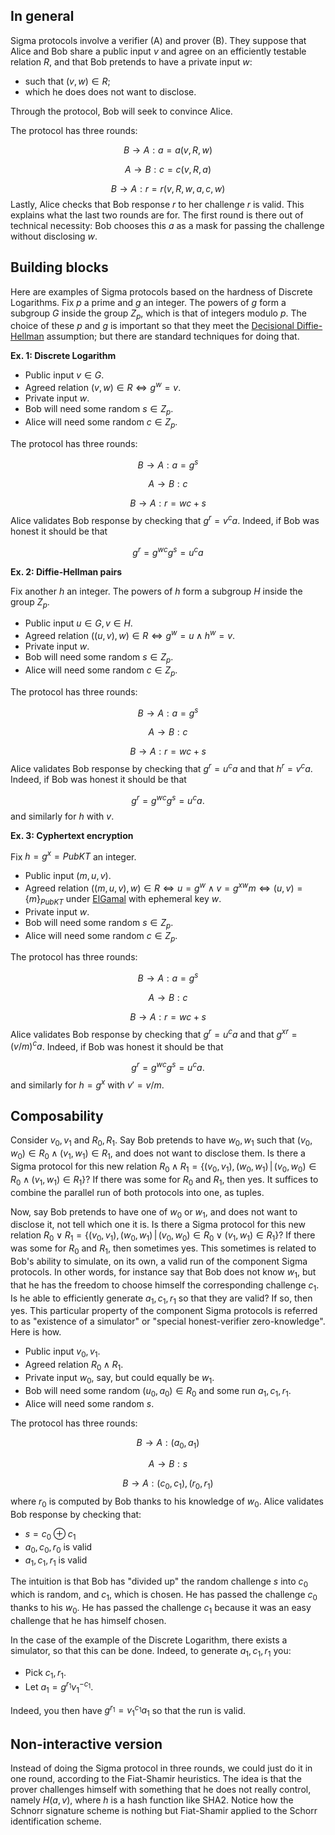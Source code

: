 == In general ==

Sigma protocols involve a verifier (A) and prover (B).
They suppose that Alice and Bob share a public input <math>v</math> and agree on an efficiently testable relation <math>R</math>, and that Bob pretends to have a private input <math>w</math>:
* such that <math>(v,w)\in R</math>;
* which he does does not want to disclose.
Through the protocol, Bob will seek to convince Alice.

The protocol has three rounds:
:<math> B\rightarrow A: a=a(v,R,w) </math>
:<math> A\rightarrow B: c=c(v,R,a) </math>
:<math> B\rightarrow A: r=r(v,R,w,a,c,w) </math>
Lastly, Alice checks that Bob response <math>r</math> to her challenge <math>r</math> is valid. This explains what the last two rounds are for. The first round is there out of technical necessity: Bob chooses this <math>a</math> as a mask for passing the challenge without disclosing <math>w</math>.

== Building blocks ==

Here are examples of Sigma protocols based on the hardness of Discrete Logarithms. Fix <math>p</math> a prime and <math>g</math> an integer. The powers of <math>g</math> form a subgroup <math>G</math> inside the group <math>Z_p</math>, which is that of integers modulo <math>p</math>. The choice of these <math>p</math> and <math>g</math> is important so that they meet the [http://en.wikipedia.org/wiki/Decisional_Diffie%E2%80%93Hellman_assumption Decisional Diffie-Hellman] assumption; but there are standard techniques for doing that. 


'''Ex. 1: Discrete Logarithm'''
* Public input <math>v\in G</math>.
* Agreed relation <math>(v,w)\in R \Leftrightarrow g^w=v </math>.
* Private input <math>w</math>.
* Bob will need some random <math>s\in Z_p</math>.
* Alice will need some random <math>c\in Z_p</math>. 
The protocol has three rounds:
:<math> B\rightarrow A: a=g^s </math>
:<math> A\rightarrow B: c </math>
:<math> B\rightarrow A: r=wc+s </math>
Alice validates Bob response by checking that <math>g^r=v^ca</math>. Indeed, if Bob was honest it should be that
:<math>g^r={g^w}^c g^s=u^ca</math>


'''Ex. 2: Diffie-Hellman pairs'''

Fix another <math>h</math> an integer. The powers of <math>h</math> form a subgroup <math>H</math> inside the group <math>Z_p</math>. 
* Public input <math>u\in G,v\in H</math>.
* Agreed relation <math>((u,v),w)\in R \Leftrightarrow g^w=u \wedge h^w=v  </math>.
* Private input <math>w</math>.
* Bob will need some random <math>s\in Z_p</math>.
* Alice will need some random <math>c\in Z_p</math>. 
The protocol has three rounds:
:<math> B\rightarrow A: a=g^s </math>
:<math> A\rightarrow B: c </math>
:<math> B\rightarrow A: r=wc+s </math>
Alice validates Bob response by checking that <math>g^r=u^ca</math> and that <math>h^r=v^ca</math>. Indeed, if Bob was honest it should be that
:<math>g^r={g^w}^c g^s=u^ca.</math>
and similarly for <math>h</math> with <math>v</math>.


'''Ex. 3: Cyphertext encryption'''

Fix <math>h=g^x=PubKT</math> an integer.
* Public input <math>(m,u,v)</math>.
* Agreed relation <math>((m,u,v),w)\in R \Leftrightarrow u=g^w \wedge v={g^x}^w m  \Leftrightarrow (u,v)=\{m\}_{PubKT}</math> under [[ElGamalSchnorr | ElGamal]] with ephemeral key <math>w</math>.
* Private input <math>w</math>.
* Bob will need some random <math>s\in Z_p</math>.
* Alice will need some random <math>c\in Z_p</math>. 
The protocol has three rounds:
:<math> B\rightarrow A: a=g^s </math>
:<math> A\rightarrow B: c </math>
:<math> B\rightarrow A: r=wc+s </math>
Alice validates Bob response by checking that <math>g^r=u^ca</math> and that <math>{g^x}^r=(v/m)^ca</math>. Indeed, if Bob was honest it should be that 
:<math>g^r={g^w}^c g^s=u^ca.</math>
and similarly for <math>h=g^x</math> with <math>v'=v/m</math>.

== Composability ==

Consider <math>v_0, v_1</math> and <math>R_0, R_1</math>. Say Bob pretends to have <math>w_0, w_1</math> such that <math>(v_0,w_0)\in R_0 \wedge (v_1,w_1)\in R_1</math>, and does not want to disclose them. Is there a Sigma protocol for this new relation <math>R_0\wedge R_1=\{(v_0,v_1),(w_0,w_1)\,|\,(v_0,w_0)\in R_0 \wedge (v_1,w_1)\in R_1\}</math>? If there was some for <math>R_0</math> and <math>R_1</math>, then yes. It suffices to combine the parallel run of both protocols into one, as tuples.

Now, say Bob pretends to have one of <math>w_0</math> or <math>w_1</math>, and does not want to disclose it, not tell which one it is. Is there a Sigma protocol for this new relation <math>R_0\vee R_1=\{(v_0,v_1),(w_0,w_1)\,|\,(v_0,w_0)\in R_0 \vee (v_1,w_1)\in R_1\}</math>? If there was some for <math>R_0</math> and <math>R_1</math>, then sometimes yes. This sometimes is related to Bob's ability to simulate, on its own, a valid run of the component Sigma protocols. In other words, for instance say that Bob does not know <math>w_1</math>, but that he has the freedom to choose himself the corresponding challenge <math>c_1</math>. Is he able to efficiently generate <math>a_1,c_1,r_1</math> so that they are valid? If so, then yes. This particular property of the component Sigma protocols is referred to as "existence of a simulator" or "special honest-verifier zero-knowledge". Here is how.

* Public input <math>v_0,v_1</math>.
* Agreed relation <math>R_0\wedge R_1</math>.
* Private input <math>w_0</math>, say, but could equally be <math>w_1</math>.
* Bob will need some random <math>(u_0,a_0)\in R_0</math> and some run <math>a_1,c_1,r_1</math>. 
* Alice will need some random <math>s</math>. 
The protocol has three rounds:
:<math> B\rightarrow A: (a_0,a_1) </math>
:<math> A\rightarrow B: s </math>
:<math> B\rightarrow A: (c_0,c_1),(r_0,r_1) </math> where <math>r_0</math> is computed by Bob thanks to his knowledge of <math>w_0</math>.
Alice validates Bob response by checking that:
* <math>s=c_0\oplus c_1</math>
* <math>a_0,c_0,r_0</math> is valid
* <math>a_1,c_1,r_1</math> is valid


The intuition is that Bob has "divided up" the random challenge <math>s</math> into <math>c_0</math> which is random, and <math>c_1</math>, which is chosen. He has passed the challenge <math>c_0</math> thanks to his <math>w_0</math>. He has passed the challenge <math>c_1</math> because it was an easy challenge that he has himself chosen.

In the case of the example of the Discrete Logarithm, there exists a simulator, so that this can be done. Indeed, to generate <math>a_1,c_1,r_1</math> you:
* Pick <math>c_1,r_1</math>.
* Let  <math>a_1=g^{r_1}v_1^{-c_1}</math>.
Indeed, you then have <math>g^{r_1}=v_1^{c_1}a_1</math> so that the run is valid.

== Non-interactive version ==

Instead of doing the Sigma protocol in three rounds, we could just do it in one round, according to the Fiat-Shamir heuristics. The idea is that the prover challenges himself with something that he does not really control, namely <math>H(a,v)</math>, where <math>h</math> is a hash function like SHA2. Notice how the Schnorr signature scheme is nothing but Fiat-Shamir applied to the Schorr identification scheme.